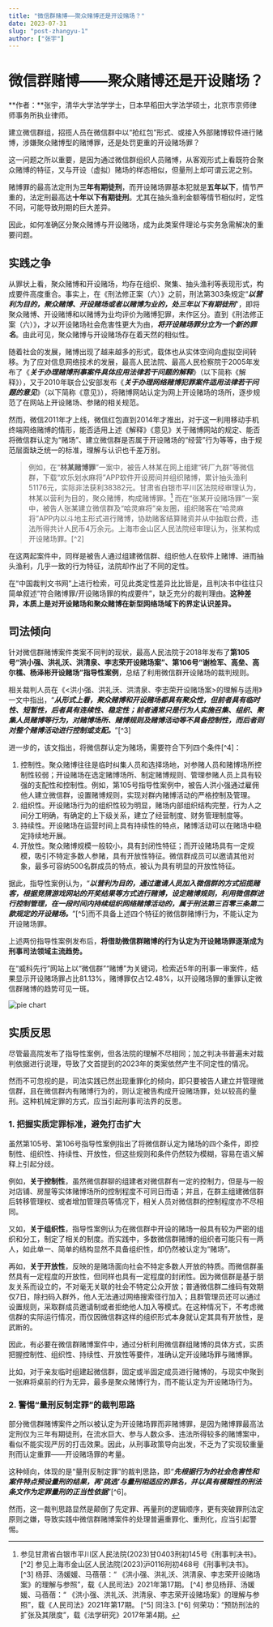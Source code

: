 ```yaml
---
title: "微信群赌博——聚众赌博还是开设赌场？"
date: 2023-07-31
slug: "post-zhangyu-1"
author: ["张宇"]
---
```


# 微信群赌博——聚众赌博还是开设赌场？

**作者：**张宇，清华大学法学学士，日本早稻田大学法学硕士，北京市京师律师事务所执业律师。

建立微信群组，招揽人员在微信群中以“抢红包”形式、或接入外部赌博软件进行赌博，涉嫌聚众赌博型的赌博罪，还是处罚更重的开设赌场罪？

这一问题之所以重要，是因为通过微信群组织人员赌博，从客观形式上看既符合聚众赌博的特征，又与开设（虚拟）赌场的样态相似，但量刑上却可谓云泥之别。

赌博罪的最高法定刑为**三年有期徒刑**，而开设赌场罪基本犯就是**五年以下**，情节严重的，法定刑最高达**十年以下有期徒刑**。尤其在抽头渔利金额等情节相似时，定性不同，可能导致刑期的巨大差异。

因此，如何准确区分聚众赌博与开设赌场，成为此类案件理论与实务急需解决的重要问题。

## 实践之争

从罪状上看，聚众赌博和开设赌场，均存在组织、聚集、抽头渔利等表现形式，构成要件高度重合。事实上，在《刑法修正案（六）》之前，刑法第303条规定“**_以营利为目的，聚众赌博、开设赌场或者以赌博为业的，处三年以下有期徒刑_**”，即将聚众赌博、开设赌博和以赌博为业均评价为赌博犯罪，未作区分。直到《刑法修正案（六）》，才以开设赌场社会危害性更大为由，**_将开设赌场罪分立为一个新的罪名_**。由此可见，聚众赌博与开设赌场存在着天然的相似性。

随着社会的发展，赌博出现了越来越多的形式，载体也从实体空间向虚拟空间转移。为了应对信息网络技术的发展，最高人民法院、最高人民检察院于2005年发布了《**_关于办理赌博刑事案件具体应用法律若干问题的解释_**》（以下简称《解释》），又于2010年联合公安部发布《**_关于办理网络赌博犯罪案件适用法律若干问题的意见_**》（以下简称《意见》），将赌博网站认定为网上开设赌场的场所，逐步规范了在网站上开设赌场、参赌的相关规范。

然而，微信2011年才上线，微信红包直到2014年才推出，对于这一利用移动手机终端网络赌博的情形，能否适用上述《解释》《意见》关于赌博网站的规定、能否将微信群认定为“赌场”、建立微信群是否属于开设赌场的“经营”行为等等，由于规范层面缺乏统一的标准，理解与认识也千差万别。

> 例如，在“**林某赌博罪**”一案中，被告人林某在网上组建“砖厂九群”等微信群，下载“欢乐划水麻将”APP软件开设房间并组织赌博，累计抽头渔利51176元，实际非法获利38382元。甘肃省白银市平川区法院经审理认为，林某以营利为目的，聚众赌博，构成赌博罪。[^1]
> 而在“张某开设赌场罪”一案中，被告人张某建立微信群及“哈灵麻将”亲友圈，组织赌客在“哈灵麻将”APP内以斗地主形式进行赌博，协助赌客结算赌资并从中抽取台费，违法所得共计人民币4万余元。上海市金山区人民法院经审理认为，张某构成开设赌场罪。[^2]

在这两起案件中，同样是被告人通过组建微信群、组织他人在软件上赌博、进而抽头渔利，几乎一致的行为特征，法院却作出了不同的定性。

在“中国裁判文书网”上进行检索，可见此类定性差异比比皆是，且判决书中往往只简单叙述“符合赌博罪/开设赌场罪的构成要件”，缺乏充分的裁判理由。**这种差异，本质上是对开设赌场和聚众赌博在新型网络场域下的界定认识差异。**

## 司法倾向

针对微信群赌博案件类案不同判的现状，最高人民法院于2018年发布了**第105号“洪小强、洪礼沃、洪清泉、李志荣开设赌场案”、第106号“谢检军、高垒、高尔樵、杨泽彬开设赌场”指导性案例**，总结了利用微信群开设赌场的裁判规则。

相关裁判人员在《<洪小强、洪礼沃、洪清泉、李志荣开设赌场案>的理解与适用》一文中指出，“**_从形式上看，聚众赌博和开设赌场都具有聚众性，但前者具有临时性、短暂性，后者具有连续性、稳定性；前者通常只是行为人实施召集、组织、聚集人员赌博等行为，对赌博场所、赌博规则及赌博活动等不具备控制性，而后者则对整个赌博活动进行控制或支配。_**”[^3]

进一步的，该文指出，将微信群认定为赌场，需要符合下列四个条件[^4]：

1. 控制性。聚众赌博往往是临时纠集人员和选择场地，对参赌人员和赌博场所控制性较弱；开设赌场在选定赌博场所、制定赌博规则、管理参赌人员上具有较强的支配性和控制性。例如，第105号指导性案例中，被告人洪小强通过雇佣他人建立微信群，设置赌博规则，实现对群内赌博活动的严格控制及管理。
2. 组织性。开设赌场行为的组织性较为明显，赌场内部组织结构完整，行为人之间分工明确，有确定的上下级关系，建立了经营制度、财务管理制度等。
3. 持续性。开设赌场在运营时间上具有持续性的特点，赌博活动可以在赌场中稳定持续地开展。
4. 开放性。聚众赌博规模一般较小，具有封闭性特征；而开设赌场具有一定规模，吸引不特定多数人参赌，具有开放性特征。微信群成员可以邀请其他对象，最多可容纳500名群成员的特点，被认为具有明显的开放性特征。

据此，指导性案例认为，“**_以营利为目的，通过邀请人员加入微信群的方式招揽赌客，根据竞猜游戏网站的开奖结果等方式进行赌博，设定赌博规则，利用微信群进行控制管理，在一段时间内持续组织网络赌博活动的，属于刑法第三百零三条第二款规定的开设赌场。_**”[^5]而不具备上述四个特征的微信群赌博行为，不能认定为开设赌场罪。

上述两份指导性案例发布后，**将借助微信群赌博的行为认定为开设赌场罪逐渐成为刑事司法领域主流趋势。**

在“威科先行”网站上以“微信群”“赌博”为关键词，检索近5年的刑事一审案件，结果显示开设赌场罪占比81.13%，赌博罪仅占12.48%，以开设赌场罪的重罪认定微信群赌博的趋势可见一斑。

![pie chart](https://mmbiz.qpic.cn/sz_mmbiz_png/IZo465mxKneJG1z747FEVoe8GDqpZO3HNKMSr5fmGyeibibL7OzaiaKVqDjpgJqibQoTYlNrJnKrgJUcA7Nia89mbKA/640?wx_fmt=png&wxfrom=5&wx_lazy=1&wx_co=1)

## 实质反思

尽管最高院发布了指导性案例，但各法院的理解不尽相同；加之判决书普遍未对裁判依据进行说理，导致了文首提到的2023年的类案依然产生不同定性的情况。

然而不可忽视的是，司法实践已然出现重罪化的倾向，即只要被告人建立并管理微信群，且在微信群内有赌博行为的，则认定被告构成开设赌场罪，处以较高的量刑。这种机械定罪的方式，应当引起刑事司法界的反思。

### 1. 把握实质定罪标准，避免打击扩大

虽然第105号、第106号指导性案例指出了将微信群认定为赌场的四个条件，即控制性、组织性、持续性、开放性，但这些规则和条件仍然较为模糊，容易在语义解释上引起分歧。

例如，**关于控制性**，虽然微信群聊的组建者对微信群有一定的控制力，但是与一般对店铺、房屋等实体赌博场所的控制程度不可同日而语；并且，在群主组建微信群后转移管理权、或者增加管理员等情况下，相关人员对微信群的控制程度亦不尽相同。

又如，**关于组织性**，指导性案例认为在微信群中开设的赌场一般具有较为严密的组织和分工，制定了相关的制度。而实践中，多数微信群赌博的组织者可能只有一两人，如此单一、简单的结构显然不具备组织性，却仍然被认定为“赌场”。

再如，**关于开放性**，反映的是赌场面向社会不特定多数人开放的特质。而微信群虽然具有一定程度的开放性，但同样也具有一定程度的封闭性。因为微信群是基于朋友关系而设立的，不对毫无关联的社会不特定公众开放；普通微信群二维码有效期仅7日，除扫码入群外，他人无法通过网络搜索径行加入；且群管理员还可以通过设置规则，采取群成员邀请制或者拒绝他人加入等模式。在这种情况下，不考虑微信群的实际运行情况，而仅因微信群这样的组织形式本身就认定其具有开放性，是武断的。

因此，有必要在微信群赌博案件中，通过分析利用微信群组赌博的具体方式，实质把握控制性、组织性、持续性、开放性等要件，准确认定开设赌场罪与赌博罪。

比如，对于亲友临时组建起微信群，固定或半固定成员进行赌博的，与现实中聚到一张麻将桌前的行为无异，最多是聚众赌博行为，而不能认定为开设赌场行为。

### 2. 警惕“量刑反制定罪”的裁判思路

部分微信群赌博案件之所以被认定为开设赌场罪而非赌博罪，是因为赌博罪最高法定刑仅为三年有期徒刑，在流水巨大、参与人数众多、违法所得较多的赌博案中，看似不能实现严厉的打击效果。因此，从刑事政策导向出发，不乏为了实现较重量刑而认定重罪——开设赌场罪的考量。

这种倾向，体现的是“量刑反制定罪”的裁判思路，即“**_先根据行为的社会危害性和案件特点预设量刑的结果，再‘挑选’与量刑相适应的罪名，并以具有模糊性的刑法条文作为定罪量刑的正当性依据_**”[^6]。

然而，这一裁判思路显然是颠倒了先定罪、再量刑的逻辑顺序，更有突破罪刑法定原则之嫌，导致实践中微信群赌博案件的处理普遍重罪化、重刑化，应当引起警惕。

[^1]: 参见甘肃省白银市平川区人民法院(2023)甘0403刑初145号《刑事判决书》。
[^2] 参见上海市金山区人民法院(2023)沪0116刑初468号《刑事判决书》。
[^3] 杨菲、汤媛媛、马蓓蓓：“ 《洪小强、洪礼沃、洪清泉、李志荣开设赌场案》的理解与参照”，载《人民司法》2021年第17期。
[^4] 参见杨菲、汤媛媛、马蓓蓓：“ 《洪小强、洪礼沃、洪清泉、李志荣开设赌场案》的理解与参照”，载《人民司法》2021年第17期。
[^5] 同注3.
[^6] 何荣功：“预防刑法的扩张及其限度”，载《法学研究》2017年第4期。
